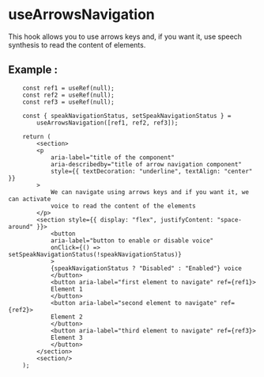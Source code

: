 
<Meta of={ArrowsNavigation} />

# **useArrowsNavigation**

This hook allows you to use arrows keys and, if you want it, use speech synthesis to read the content of elements.

## **Example** :

```tsx
    const ref1 = useRef(null);
    const ref2 = useRef(null);
    const ref3 = useRef(null);

    const { speakNavigationStatus, setSpeakNavigationStatus } =
        useArrowsNavigation([ref1, ref2, ref3]);

    return (
        <section>
        <p
            aria-label="title of the component"
            aria-describedby="title of arrow navigation component"
            style={{ textDecoration: "underline", textAlign: "center" }}
        >
            We can navigate using arrows keys and if you want it, we can activate
            voice to read the content of the elements
        </p>
        <section style={{ display: "flex", justifyContent: "space-around" }}>
            <button
            aria-label="button to enable or disable voice"
            onClick={() => setSpeakNavigationStatus(!speakNavigationStatus)}
            >
            {speakNavigationStatus ? "Disabled" : "Enabled"} voice
            </button>
            <button aria-label="first element to navigate" ref={ref1}>
            Element 1
            </button>
            <button aria-label="second element to navigate" ref={ref2}>
            Element 2
            </button>
            <button aria-label="third element to navigate" ref={ref3}>
            Element 3
            </button>
        </section>
        <section/>
    );
```